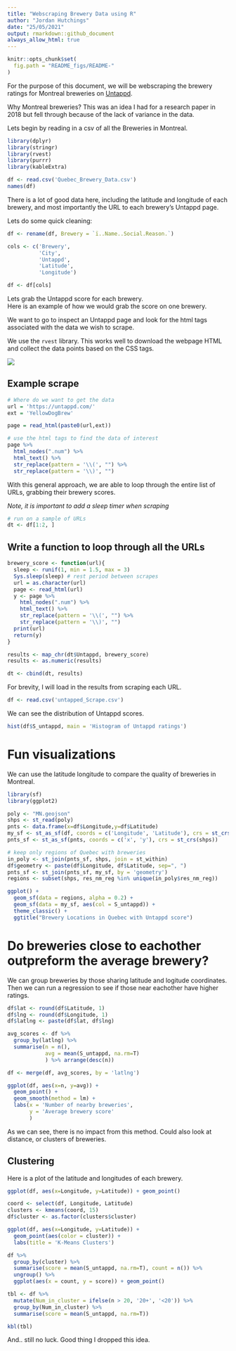 ```yaml
---
title: "Webscraping Brewery Data using R"
author: "Jordan Hutchings"
date: "25/05/2021"
output: rmarkdown::github_document
always_allow_html: true
---
```


```r
knitr::opts_chunk$set(
  fig.path = "README_figs/README-"
)
```

For the purpose of this document, we will be webscraping the brewery ratings 
for Montreal breweries on [Untappd](https://untappd.com/). 

Why Montreal breweries? This was an idea I had for a research paper in 2018 
but fell through because of the lack of variance in the data.

Lets begin by reading in a csv of all the Breweries in Montreal. 

```r
library(dplyr)
library(stringr)
library(rvest)
library(purrr)
library(kableExtra)

df <- read.csv('Quebec_Brewery_Data.csv')
names(df)
```

There is a lot of good data here, including the latitude and longitude of each 
brewery, and most importantly the URL to each brewery's Untappd page. 

Lets do some quick cleaning: 

```r
df <- rename(df, Brewery = `ï..Name..Social.Reason.`)

cols <- c('Brewery', 
          'City',
          'Untappd',
          'Latitude',
          'Longitude')

df <- df[cols]
```


Lets grab the Untappd score for each brewery.  
Here is an example of how we would grab the score on one brewery.

We want to go to inspect an Untappd page and look for the html tags associated 
with the data we wish to scrape. 

We use the `rvest` library. This works well to download the webpage HTML and 
collect the data points based on the CSS tags.

![](inspect-untappd-score.png)


## Example scrape

```r
# Where do we want to get the data
url = 'https://untappd.com/' 
ext = 'YellowDogBrew'

page = read_html(paste0(url,ext))

# use the html tags to find the data of interest
page %>%
  html_nodes(".num") %>%
  html_text() %>%
  str_replace(pattern = '\\(', "") %>%
  str_replace(pattern = '\\)', "")
```

With this general approach, we are able to loop through the entire list 
of URLs, grabbing their brewery scores. 

*Note, it is important to add a sleep timer when scraping*

```r
# run on a sample of URLs
dt <- df[1:2, ]
```

## Write a function to loop through all the URLs

```r
brewery_score <- function(url){
  sleep <- runif(1, min = 1.5, max = 3)
  Sys.sleep(sleep) # rest period between scrapes
  url = as.character(url)
  page <- read_html(url)
  y <- page %>%
    html_nodes(".num") %>%
    html_text() %>%
    str_replace(pattern = '\\(', "") %>%
    str_replace(pattern = '\\)', "")
  print(url)
  return(y)
}

results <- map_chr(dt$Untappd, brewery_score)
results <- as.numeric(results)

dt <- cbind(dt, results)
```


For brevity, I will load in the results from scraping each URL. 
```r
df <- read.csv('untapped_Scrape.csv')
```


We can see the distribution of Untappd scores. 

```r
hist(df$S_untappd, main = 'Histogram of Untappd ratings')
```

# Fun visualizations
We can use the latitude longitude to compare the quality of breweries in Montreal.  

```r
library(sf)
library(ggplot2)

poly <- "MN.geojson"
shps <- st_read(poly)
pnts <- data.frame(x=df$Longitude,y=df$Latitude)
my_sf <- st_as_sf(df, coords = c('Longitude', 'Latitude'), crs = st_crs(shps) )
pnts_sf <- st_as_sf(pnts, coords = c('x', 'y'), crs = st_crs(shps))

# keep only regions of Quebec with breweries
in_poly <- st_join(pnts_sf, shps, join = st_within)
df$geometry <- paste(df$Longitude, df$Latitude, sep=", ")
pnts_sf <- st_join(pnts_sf, my_sf, by = 'geometry')
regions <- subset(shps, res_nm_reg %in% unique(in_poly$res_nm_reg))

```
```r
ggplot() + 
  geom_sf(data = regions, alpha = 0.2) +
  geom_sf(data = my_sf, aes(col = S_untappd)) +
  theme_classic() + 
  ggtitle("Brewery Locations in Quebec with Untappd score")

```

# Do breweries close to eachother outpreform the average brewery?

We can group breweries by those sharing latitude and logitude coordinates.  
Then we can run a regression to see if those near eachother have higher ratings.

```r
df$lat <- round(df$Latitude, 1)
df$lng <- round(df$Longitude, 1)
df$latlng <- paste(df$lat, df$lng)

avg_scores <- df %>%
  group_by(latlng) %>%
  summarise(n = n(), 
            avg = mean(S_untappd, na.rm=T)
            ) %>% arrange(desc(n))

df <- merge(df, avg_scores, by = 'latlng')

ggplot(df, aes(x=n, y=avg)) + 
  geom_point() + 
  geom_smooth(method = lm) + 
  labs(x = 'Number of nearby breweries', 
       y = 'Average brewery score' 
       )
```

As we can see, there is no impact from this method. Could also look at distance, 
or clusters of breweries. 

## Clustering

Here is a plot of the latitude and longitudes of each brewery.
```r
ggplot(df, aes(x=Longitude, y=Latitude)) + geom_point()
```

```r
coord <- select(df, Longitude, Latitude)
clusters <- kmeans(coord, 15)
df$cluster <- as.factor(clusters$cluster)

ggplot(df, aes(x=Longitude, y=Latitude)) + 
  geom_point(aes(color = cluster)) + 
  labs(title = 'K-Means Clusters')

df %>%
  group_by(cluster) %>%
  summarise(score = mean(S_untappd, na.rm=T), count = n()) %>%
  ungroup() %>%
  ggplot(aes(x = count, y = score)) + geom_point()

tbl <- df %>%
  mutate(Num_in_cluster = ifelse(n > 20, '20+', '<20')) %>%
  group_by(Num_in_cluster) %>%
  summarise(score = mean(S_untappd, na.rm=T))

kbl(tbl)
```

And.. still no luck. Good thing I dropped this idea.
